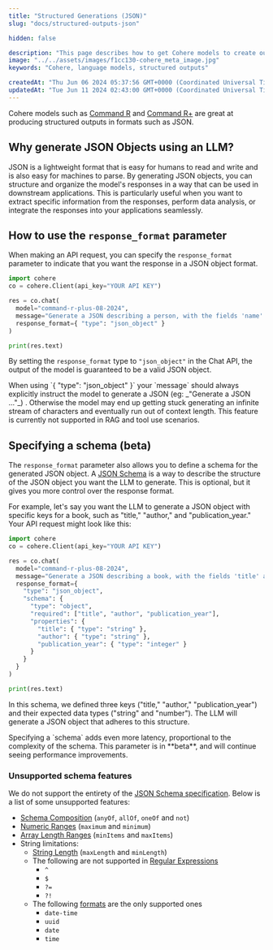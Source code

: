 ```yaml
---
title: "Structured Generations (JSON)"
slug: "docs/structured-outputs-json"

hidden: false

description: "This page describes how to get Cohere models to create outputs in a certain format, such as JSON."
image: "../../assets/images/f1cc130-cohere_meta_image.jpg"  
keywords: "Cohere, language models, structured outputs"

createdAt: "Thu Jun 06 2024 05:37:56 GMT+0000 (Coordinated Universal Time)"
updatedAt: "Tue Jun 11 2024 02:43:00 GMT+0000 (Coordinated Universal Time)"
---
```


Cohere models such as [Command R](/docs/command-r) and [Command R+](/docs/command-r-plus) are great at producing structured outputs in formats such as JSON.

## Why generate JSON Objects using an LLM?

JSON is a lightweight format that is easy for humans to read and write and is also easy for machines to parse. By generating JSON objects, you can structure and organize the model's responses in a way that can be used in downstream applications. This is particularly useful when you want to extract specific information from the responses, perform data analysis, or integrate the responses into your applications seamlessly.

## How to use the `response_format` parameter

When making an API request, you can specify the `response_format` parameter to indicate that you want the response in a JSON object format.

```python PYTHON
import cohere
co = cohere.Client(api_key="YOUR API KEY")

res = co.chat(
  model="command-r-plus-08-2024",
  message="Generate a JSON describing a person, with the fields 'name' and 'age'",
  response_format={ "type": "json_object" }
)

print(res.text)
```

By setting the `response_format` type to `"json_object"` in the Chat API, the output of the model is guaranteed to be a valid JSON object. 

<Note title="Important">
When using  `{ "type": "json_object" }` your `message` should always explicitly instruct the model to generate a JSON (eg: _"Generate a JSON ..."_) . Otherwise the model may end up getting stuck generating an infinite stream of characters and eventually run out of context length.
</Note>

<Note title="Note">
This feature is currently not supported in RAG and tool use scenarios.
</Note>

## Specifying a schema (beta)

The `response_format` parameter also allows you to define a schema for the generated JSON object. A [JSON Schema](https://json-schema.org/specification) is a way to describe the structure of the JSON object you want the LLM to generate. This is optional, but it gives you more control over the response format. 

For example, let's say you want the LLM to generate a JSON object with specific keys for a book, such as "title," "author," and "publication_year." Your API request might look like this:

```python PYTHON
import cohere
co = cohere.Client(api_key="YOUR API KEY")

res = co.chat(
  model="command-r-plus-08-2024",
  message="Generate a JSON describing a book, with the fields 'title' and 'author' and 'publication_year'",
  response_format={
    "type": "json_object",
    "schema": {
      "type": "object",
      "required": ["title", "author", "publication_year"],
      "properties": {
        "title": { "type": "string" },
        "author": { "type": "string" },
        "publication_year": { "type": "integer" }
      }
    }
  }
)

print(res.text)
```

In this schema, we defined three keys ("title," "author," "publication_year") and their expected data types ("string" and "number"). The LLM will generate a JSON object that adheres to this structure.

<Note title="Important">
Specifying a `schema` adds even more latency, proportional to the complexity of the schema. This parameter is in **beta**, and will continue seeing performance improvements.
</Note>

### Unsupported schema features

We do not support the entirety of the [JSON Schema specification](https://json-schema.org/specification).  Below is a list of some unsupported features:

- [Schema Composition](https://json-schema.org/understanding-json-schema/reference/combining#schema-composition) (`anyOf`, `allOf`, `oneOf` and `not`)
- [Numeric Ranges](https://json-schema.org/understanding-json-schema/reference/numeric#range) (`maximum` and  `minimum`)
- [Array Length Ranges](https://json-schema.org/understanding-json-schema/reference/array#length) (`minItems` and `maxItems`) 
- String limitations: 
  - [String Length](https://json-schema.org/understanding-json-schema/reference/string#length) (`maxLength` and `minLength`)
  - The following are not supported in [Regular Expressions](https://json-schema.org/understanding-json-schema/reference/string#regexp)
    - `^`
    - `$`
    - `?=`
    - `?!`
  - The following [formats](https://json-schema.org/understanding-json-schema/reference/string#format) are the only supported ones
    - `date-time`
    - `uuid`
    - `date`
    - `time`
